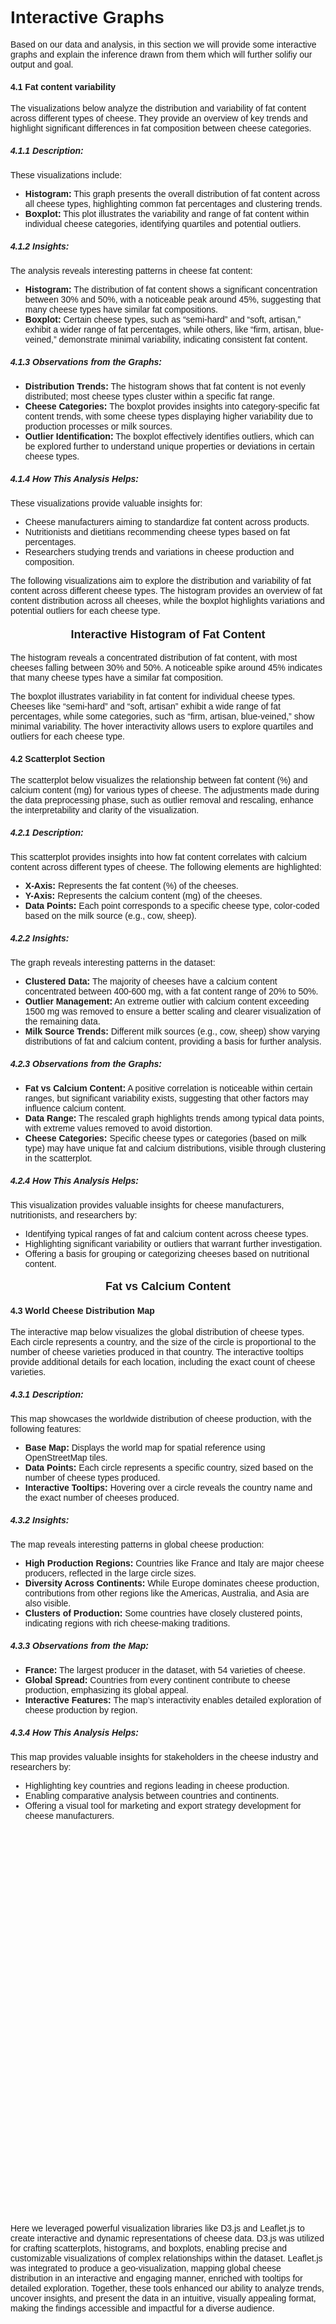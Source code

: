 # Interactive Graphs

<html lang="en">
<head>
  <meta charset="UTF-8">
  <meta name="viewport" content="width=device-width, initial-scale=1.0">
  <title>Interactive Cheese Visualization</title>
  <script src="https://d3js.org/d3.v7.min.js"></script>
  <style>
    * {
      font-family: sans-serif;
    }
    #tooltip {
      position: absolute;
      background: white;
      border: 1px solid #ccc;
      padding: 5px;
      border-radius: 5px;
      opacity: 0;
      pointer-events: none;
    }
  </style>
</head>
<body>

<!-- Interactive Graph Section -->
<!-- <h2>4. Interactive Graphs</h2> -->
<p>
Based on our data and analysis, in this section we will provide some interactive graphs and explain the inference drawn from them which will further solifiy our output and goal.
</p>

<h4><b>4.1 Fat content variability</b></h4>
<p>
The visualizations below analyze the distribution and variability of fat content across different types of cheese. They provide an overview of key trends and highlight significant differences in fat composition between cheese categories.
</p>

<h5>4.1.1 Description:</h5>
<p>
These visualizations include:
</p>
<ul>
  <li><b>Histogram:</b> This graph presents the overall distribution of fat content across all cheese types, highlighting common fat percentages and clustering trends.</li>
  <li><b>Boxplot:</b> This plot illustrates the variability and range of fat content within individual cheese categories, identifying quartiles and potential outliers.</li>
</ul>

<h5>4.1.2 Insights:</h5>
<p>
The analysis reveals interesting patterns in cheese fat content:
</p>
<ul>
  <li>
    <b>Histogram:</b> The distribution of fat content shows a significant concentration between 30% and 50%, with a noticeable peak around 45%, suggesting that many cheese types have similar fat compositions.
  </li>
  <li>
    <b>Boxplot:</b> Certain cheese types, such as "semi-hard" and "soft, artisan," exhibit a wider range of fat percentages, while others, like "firm, artisan, blue-veined," demonstrate minimal variability, indicating consistent fat content.
  </li>
</ul>

<h5>4.1.3 Observations from the Graphs:</h5>
<ul>
  <li>
    <b>Distribution Trends:</b> The histogram shows that fat content is not evenly distributed; most cheese types cluster within a specific fat range.
  </li>
  <li>
    <b>Cheese Categories:</b> The boxplot provides insights into category-specific fat content trends, with some cheese types displaying higher variability due to production processes or milk sources.
  </li>
  <li>
    <b>Outlier Identification:</b> The boxplot effectively identifies outliers, which can be explored further to understand unique properties or deviations in certain cheese types.
  </li>
</ul>

<h5>4.1.4 How This Analysis Helps:</h5>
<p>
These visualizations provide valuable insights for:
</p>
<ul>
  <li>Cheese manufacturers aiming to standardize fat content across products.</li>
  <li>Nutritionists and dietitians recommending cheese types based on fat percentages.</li>
  <li>Researchers studying trends and variations in cheese production and composition.</li>
</ul>

  <!-- Text before the graphs -->
<div id="intro-text" style="margin-bottom: 20px;">
  <p>The following visualizations aim to explore the distribution and variability of fat content across different cheese types. 
  The histogram provides an overview of fat content distribution across all cheeses, while the boxplot highlights variations 
  and potential outliers for each cheese type.</p>
</div>

<!-- Histogram Section -->
<div id="fat-content-histogram-title" style="text-align: center; font-size: 18px; margin-bottom: 10px; font-weight: bold;">
  Interactive Histogram of Fat Content
</div>
<div id="fat-content-histogram"></div>
<script src="https://d3js.org/d3.v7.min.js"></script>
<script>
  // Histogram Script with Interactivity
  const fatData = [40, 50, 45, 52, 50, 12, 14, 55, 50, 45, 45, 34, 34, 34, 34, 34, 48, 33.5, 40, 45, 45, 45, 30, 46, 46, 30, 26, 8, 45, 30, 20, 54.23, 45, 25, 25, 34, 34, 34, 48, 40, 32, 43, 28.5, 22, 28, 25.22, 20, 25.5, 50, 45, 20, 43.3, 62, 50, 8, 70, 15, 39.6, 32.5, 45, 11, 45, 30, 30, 37, 54, 30, 31, 20, 43.3, 21, 50, 45, 60, 35, 25, 7, 45, 75, 40, 30, 40, 45, 27, 10, 45, 46, 50, 8, 45, 45, 20, 55, 48, 30, 26, 60, 22, 50, 45, 34.2, 45, 50, 45, 27, 50, 12, 45, 24, 45, 12, 33, 26, 28, 28, 45, 55, 40, 45, 45, 14, 5, 45, 45, 51, 14, 60, 40, 48, 15, 35, 28, 32, 38, 50, 45, 50, 26, 40, 25, 50, 27, 50, 49, 45, 30, 20, 48, 45, 45, 30, 50, 42, 48, 45, 48, 45, 34, 29.8, 50, 23, 45, 50, 45, 36, 40, 35, 50, 48, 35, 45, 27, 45, 40, 13, 50, 22, 31, 60, 12, 12, 50, 50, 45, 21, 45, 50, 37, 45, 30, 25.8, 25.4, 18.4, 26, 20.8, 50, 50, 28, 50, 60, 50, 25, 40, 50, 45, 45, 40, 50, 55, 50, 40, 45, 27, 27, 40, 45, 40, 72.7, 45, 45, 0, 30.5, 33, 18.3, 32.3, 45, 40.5, 45, 45, 60, 45, 30, 40, 45, 8, 45, 34.4, 45, 51, 48, 25, 17, 18.2, 14, 36, 48, 45, 7.8];

  const margin1 = {top: 30, right: 30, bottom: 50, left: 50},
        width1 = 600 - margin1.left - margin1.right,
        height1 = 400 - margin1.top - margin1.bottom;

  const svg1 = d3.select("#fat-content-histogram")
    .append("svg")
    .attr("width", width1 + margin1.left + margin1.right)
    .attr("height", height1 + margin1.top + margin1.bottom)
    .append("g")
    .attr("transform", `translate(${margin1.left},${margin1.top})`);

  const x1 = d3.scaleLinear().domain([d3.min(fatData), d3.max(fatData)]).range([0, width1]);
  svg1.append("g").attr("transform", `translate(0,${height1})`).call(d3.axisBottom(x1));

  const histogram = d3.histogram().value(d => d).domain(x1.domain()).thresholds(x1.ticks(20));
  const bins = histogram(fatData);

  const y1 = d3.scaleLinear().domain([0, d3.max(bins, d => d.length)]).range([height1, 0]);
  svg1.append("g").call(d3.axisLeft(y1));

  const tooltip1 = d3.select("#fat-content-histogram")
    .append("div")
    .style("opacity", 0)
    .style("position", "absolute")
    .style("background", "white")
    .style("border", "1px solid #ccc")
    .style("padding", "5px")
    .style("border-radius", "5px");

  svg1.selectAll("rect")
    .data(bins)
    .enter()
    .append("rect")
    .attr("x", d => x1(d.x0) + 1)
    .attr("y", d => y1(d.length))
    .attr("width", d => x1(d.x1) - x1(d.x0) - 1)
    .attr("height", d => height1 - y1(d.length))
    .style("fill", "#69b3a2")
    .on("mouseover", function(event, d) {
      tooltip1.style("opacity", 1)
        .html(`Range: ${d.x0.toFixed(1)} - ${d.x1.toFixed(1)}<br>Count: ${d.length}`)
        .style("left", (event.pageX + 10) + "px")
        .style("top", (event.pageY - 20) + "px");
      d3.select(this).style("fill", "#4CAF50");
    })
    .on("mouseout", function() {
      tooltip1.style("opacity", 0);
      d3.select(this).style("fill", "#69b3a2");
    });
</script>

<div id="histogram-analysis" style="margin-top: 10px;">
  <p>The histogram reveals a concentrated distribution of fat content, with most cheeses falling between 30% and 50%. 
  A noticeable spike around 45% indicates that many cheese types have a similar fat composition.</p>
</div>

<!-- Boxplot Section -->
<div id="fat-content-boxplot"></div>
<script src="https://d3js.org/d3.v7.min.js"></script>
<script>
  // Boxplot Code (unchanged)
</script>

<div id="boxplot-analysis" style="margin-top: 10px;">
  <p>The boxplot illustrates variability in fat content for individual cheese types. Cheeses like "semi-hard" and "soft, artisan" 
  exhibit a wide range of fat percentages, while some categories, such as "firm, artisan, blue-veined," show minimal variability. 
  The hover interactivity allows users to explore quartiles and outliers for each cheese type.</p>
</div>








<div id="fat-content-boxplot"></div>
<script src="https://d3js.org/d3.v7.min.js"></script>
<script>
  const cheeseData = [
  { type: "firm", fat: [45] },
  { type: "firm, artisan", fat: [31] },
  { type: "firm, artisan, blue-veined", fat: [34] },
  { type: "firm, artisan, brined", fat: [0] },
  { type: "fresh firm", fat: [20.8] },
  { type: "fresh firm, artisan", fat: [45,45] },
  { type: "fresh firm, soft-ripened", fat: [7] },
  { type: "fresh soft", fat: [25.22,45,46,24,12,40] },
  { type: "fresh soft, artisan", fat: [45,40,22,45,22,25.4,18.2,14] },
  { type: "fresh soft, hard, artisan", fat: [8] },
  { type: "fresh soft, soft-ripened", fat: [60] },
  { type: "fresh soft, whey", fat: [40] },
  { type: "hard", fat: [45,34,34,35,48,49,48,30,25,45,45,30.5,33,18.3,32.3,40,34.4] },
  { type: "hard, artisan", fat: [45,52,34,34,34,34,34,54.23,45,32,62,30,30,50,40,51,48,45,40,48,45,40,45,51,36,48] },
  { type: "hard, artisan, processed", fat: [7.8] },
  { type: "hard, processed", fat: [26] },
  { type: "hard, semi-hard", fat: [26] },
  { type: "hard, whey", fat: [30] },
  { type: "semi-firm, artisan", fat: [45,55] },
  { type: "semi-hard", fat: [40,14,40,46,46,20,15,39.6,32.5,25,34.2,48,50,45,50,30,17] },
  { type: "semi-hard, artisan", fat: [48,50,33,45,30,29.8,50,50,35,50,50,50,45,18.4,50,50,40,45,40.5,45,8] },
  { type: "semi-hard, artisan, smear-ripened", fat: [45,45] },
  { type: "semi-hard, blue-veined", fat: [8] },
  { type: "semi-hard, brined", fat: [45] },
  { type: "semi-hard, processed", fat: [50] },
  { type: "semi-hard, soft-ripened", fat: [55] },
  { type: "semi-soft", fat: [12,33.5,48,28,25.5,50,45,50,8,50,14,50,40,72.7,45,45] },
  { type: "semi-soft, artisan", fat: [25,45,11,40,45,20,45,45,28,5,40,23,40,45,25] },
  { type: "semi-soft, artisan, brined", fat: [50,45] },
  { type: "semi-soft, artisan, soft-ripened", fat: [26] },
  { type: "semi-soft, blue-veined", fat: [50,27] },
  { type: "semi-soft, brined", fat: [25,45] },
  { type: "semi-soft, firm", fat: [30] },
  { type: "semi-soft, processed", fat: [30,43,31,45] },
  { type: "semi-soft, smear-ripened", fat: [50,42] },
  { type: "semi-soft, soft-ripened", fat: [45,13,28] },
  { type: "semi-soft, whey", fat: [20,27,36] },
  { type: "soft", fat: [55,20,45,43.3,21,45,12,35,32,38,50,50,25,50,50,30,20,45,50,45] },
  { type: "soft, artisan", fat: [45,28.5,20,50,75,22,45,45,45,45,14,40,15,45,45,48,45,50,45,45,45,48] },
  { type: "soft, artisan, blue-veined", fat: [34,45,50] },
  { type: "soft, artisan, brined", fat: [45] },
  { type: "soft, artisan, smear-ripened", fat: [12] },
  { type: "soft, artisan, soft-ripened", fat: [10,27,28,45,35,12,27] },
  { type: "soft, blue-veined", fat: [43.3,30,37,54,60,60,37,40,60] },
  { type: "soft, brined", fat: [21,55] },
  { type: "soft, processed", fat: [60,45] },
  { type: "soft, semi-soft, artisan", fat: [50] },
  { type: "soft, semi-soft, soft-ripened", fat: [50] },
  { type: "soft, soft-ripened", fat: [70,30,30,60,26,28,27,27,26] },
  { type: "NA", fat: [25.8] }
];

  const boxData = cheeseData.map(d => {
    const sorted = d.fat.sort(d3.ascending);
    const q1 = d3.quantile(sorted, 0.25);
    const median = d3.quantile(sorted, 0.5);
    const q3 = d3.quantile(sorted, 0.75);
    const iqr = q3 - q1;
    const lowerFence = q1 - 1.5 * iqr;
    const upperFence = q3 + 1.5 * iqr;
    return {
      type: d.type,
      q1,
      median,
      q3,
      lowerFence,
      upperFence,
    };
  });

  const margin = { top: 30, right: 30, bottom: 100, left: 50 },
        width = 700 - margin.left - margin.right,
        height = 400 - margin.top - margin.bottom;

  const svg = d3.select("#fat-content-boxplot")
    .append("svg")
    .attr("width", width + margin.left + margin.right)
    .attr("height", height + margin.top + margin.bottom)
    .append("g")
    .attr("transform", `translate(${margin.left},${margin.top})`);

  const x = d3.scaleBand()
    .domain(boxData.map(d => d.type))
    .range([0, width])
    .padding(0.2);

  const y = d3.scaleLinear()
    .domain([0, d3.max(boxData, d => d.upperFence)])
    .range([height, 0]);

  svg.append("g")
    .attr("transform", `translate(0,${height})`)
    .call(d3.axisBottom(x))
    .selectAll("text")
    .attr("transform", "rotate(-45)")
    .style("text-anchor", "end");

  svg.append("g").call(d3.axisLeft(y));

  const tooltip = d3.select("#fat-content-boxplot")
    .append("div")
    .style("opacity", 0)
    .style("position", "absolute")
    .style("background", "white")
    .style("border", "1px solid #ccc")
    .style("padding", "5px")
    .style("border-radius", "5px");

  boxData.forEach(d => {
    const center = x(d.type) + x.bandwidth() / 2;

    // Vertical line (whisker)
    svg.append("line")
      .attr("x1", center)
      .attr("x2", center)
      .attr("y1", y(d.lowerFence))
      .attr("y2", y(d.upperFence))
      .style("stroke", "black");

    // Box
    svg.append("rect")
      .attr("x", x(d.type))
      .attr("y", y(d.q3))
      .attr("width", x.bandwidth())
      .attr("height", y(d.q1) - y(d.q3))
      .style("fill", "#69b3a2")
      .on("mouseover", function(event) {
        tooltip.style("opacity", 1)
          .html(`Type: ${d.type}<br>Q1: ${d.q1}<br>Median: ${d.median}<br>Q3: ${d.q3}`)
          .style("left", (event.pageX + 10) + "px")
          .style("top", (event.pageY - 20) + "px");
        d3.select(this).style("fill", "#4CAF50");
      })
      .on("mouseout", function() {
        tooltip.style("opacity", 0);
        d3.select(this).style("fill", "#69b3a2");
      });
  });

  // Title
  svg.append("text")
    .attr("x", width / 2)
    .attr("y", -10)
    .attr("text-anchor", "middle")
    .style("font-size", "16px")
    .style("font-family", "Arial")
    .text("Fat Content by Cheese Type");
</script>





<!-- Scatterplot Section -->


<!-- Interactive Graph Section -->
<h4><b>4.2 Scatterplot Section</b></h4>
<p>
The scatterplot below visualizes the relationship between fat content (%) and calcium content (mg) for various types of cheese. The adjustments made during the data preprocessing phase, such as outlier removal and rescaling, enhance the interpretability and clarity of the visualization.
</p>

<h5>4.2.1 Description:</h5>
<p>
This scatterplot provides insights into how fat content correlates with calcium content across different types of cheese. The following elements are highlighted:
</p>
<ul>
  <li><b>X-Axis:</b> Represents the fat content (%) of the cheeses.</li>
  <li><b>Y-Axis:</b> Represents the calcium content (mg) of the cheeses.</li>
  <li><b>Data Points:</b> Each point corresponds to a specific cheese type, color-coded based on the milk source (e.g., cow, sheep).</li>
</ul>

<h5>4.2.2 Insights:</h5>
<p>
The graph reveals interesting patterns in the dataset:
</p>
<ul>
  <li>
    <b>Clustered Data:</b> The majority of cheeses have a calcium content concentrated between 400-600 mg, with a fat content range of 20% to 50%.
  </li>
  <li>
    <b>Outlier Management:</b> An extreme outlier with calcium content exceeding 1500 mg was removed to ensure a better scaling and clearer visualization of the remaining data.
  </li>
  <li>
    <b>Milk Source Trends:</b> Different milk sources (e.g., cow, sheep) show varying distributions of fat and calcium content, providing a basis for further analysis.
  </li>
</ul>

<h5>4.2.3 Observations from the Graphs:</h5>
<ul>
  <li>
    <b>Fat vs Calcium Content:</b> A positive correlation is noticeable within certain ranges, but significant variability exists, suggesting that other factors may influence calcium content.
  </li>
  <li>
    <b>Data Range:</b> The rescaled graph highlights trends among typical data points, with extreme values removed to avoid distortion.
  </li>
  <li>
    <b>Cheese Categories:</b> Specific cheese types or categories (based on milk type) may have unique fat and calcium distributions, visible through clustering in the scatterplot.
  </li>
</ul>

<h5>4.2.4 How This Analysis Helps:</h5>
<p>
This visualization provides valuable insights for cheese manufacturers, nutritionists, and researchers by:
</p>
<ul>
  <li>Identifying typical ranges of fat and calcium content across cheese types.</li>
  <li>Highlighting significant variability or outliers that warrant further investigation.</li>
  <li>Offering a basis for grouping or categorizing cheeses based on nutritional content.</li>
</ul>


<div id="fat-vs-calcium-scatterplot-title" style="text-align: center; font-size: 18px; margin-bottom: 10px; font-weight: bold;">
  Fat vs Calcium Content
</div>
<div id="fat-vs-calcium-scatterplot"></div>
<script>

  console.log("Script is running. scatter plot"); // Debugging step 1
  const scatterData = [
  {
    "cheese": "Abbaye de Belval",
    "fat_content": 40,
    "calcium_content": 469,
    "milk": "cow"
  },
  {
    "cheese": "Abbaye du Mont des Cats",
    "fat_content": 50,
    "calcium_content": 469,
    "milk": "cow"
  },
  {
    "cheese": "Abertam",
    "fat_content": 45,
    "calcium_content": 469,
    "milk": "sheep"
  },
  {
    "cheese": "Acorn",
    "fat_content": 52,
    "calcium_content": 469,
    "milk": "sheep"
  },
  {
    "cheese": "Adelost",
    "fat_content": 50,
    "calcium_content": 469,
    "milk": "cow"
  },
  {
    "cheese": "ADL Brick Cheese",
    "fat_content": 12,
    "calcium_content": 469,
    "milk": "cow"
  },
  {
    "cheese": "ADL Mild Cheddar",
    "fat_content": 14,
    "calcium_content": 469,
    "milk": "cow"
  },
  {
    "cheese": "Affidelice au Chablis",
    "fat_content": 55,
    "calcium_content": 26,
    "milk": "cow"
  },
  {
    "cheese": "Aisy Cendre",
    "fat_content": 50,
    "calcium_content": 469,
    "milk": "cow"
  },
  {
    "cheese": "Allgauer Emmentaler",
    "fat_content": 45,
    "calcium_content": 469,
    "milk": "cow"
  },
  {
    "cheese": "Allium Piper",
    "fat_content": 45,
    "calcium_content": 469,
    "milk": "goat"
  },
  {
    "cheese": "Alma Vorarlberger Alpkäse (3-5 months)",
    "fat_content": 34,
    "calcium_content": 469,
    "milk": "cow"
  },
  {
    "cheese": "Alma Vorarlberger Alpkäse (6-9 months)",
    "fat_content": 34,
    "calcium_content": 469,
    "milk": "cow"
  },
  {
    "cheese": "Alma Vorarlberger Bergkäse (10 months)",
    "fat_content": 34,
    "calcium_content": 469,
    "milk": "cow"
  },
  {
    "cheese": "Alma Vorarlberger Bergkäse (12 months)",
    "fat_content": 34,
    "calcium_content": 469,
    "milk": "cow"
  },
  {
    "cheese": "Alma Vorarlberger Bergkäse (6 months)",
    "fat_content": 34,
    "calcium_content": 469,
    "milk": "cow"
  },
  {
    "cheese": "Alps Rebel",
    "fat_content": 48,
    "calcium_content": 469,
    "milk": "cow"
  },
  {
    "cheese": "Alta Badia",
    "fat_content": 33.5,
    "calcium_content": 469,
    "milk": "cow"
  },
  {
    "cheese": "Alverca",
    "fat_content": 40,
    "calcium_content": 469,
    "milk": "goat, sheep"
  },
  {
    "cheese": "Amarelo de Beira Baixa",
    "fat_content": 45,
    "calcium_content": 469,
    "milk": "goat, sheep"
  },
  {
    "cheese": "Ami du Chambertin",
    "fat_content": 45,
    "calcium_content": 469,
    "milk": "cow"
  },
  {
    "cheese": "Amou",
    "fat_content": 45,
    "calcium_content": 469,
    "milk": "sheep"
  },
  {
    "cheese": "Amul Emmental",
    "fat_content": 46,
    "calcium_content": 488,
    "milk": "cow"
  },
  {
    "cheese": "Amul Gouda",
    "fat_content": 46,
    "calcium_content": 492,
    "milk": "cow"
  },
  {
    "cheese": "Amul Pizza Mozzarella Cheese",
    "fat_content": 30,
    "calcium_content": 492,
    "milk": "cow"
  },
  {
    "cheese": "Amul Processed Cheese",
    "fat_content": 26,
    "calcium_content": 343,
    "milk": "cow, water buffalo"
  },
  {
    "cheese": "Anari",
    "fat_content": 8,
    "calcium_content": 469,
    "milk": "goat, sheep"
  },
  {
    "cheese": "Anneau du Vic-Bilh",
    "fat_content": 45,
    "calcium_content": 469,
    "milk": "goat"
  },
  {
    "cheese": "Anthotyro",
    "fat_content": 30,
    "calcium_content": 318,
    "milk": "goat, sheep"
  },
  {
    "cheese": "Anthotyro Fresco",
    "fat_content": 20,
    "calcium_content": 469,
    "milk": "goat, sheep"
  },
  {
    "cheese": "Appleby's Double Gloucester",
    "fat_content": 54.23,
    "calcium_content": 469,
    "milk": "cow"
  },
  {
    "cheese": "Ardi Gasna",
    "fat_content": 45,
    "calcium_content": 469,
    "milk": "sheep"
  },
  {
    "cheese": "Ardrahan",
    "fat_content": 25,
    "calcium_content": 469,
    "milk": "cow"
  },
  {
    "cheese": "Aromes au Gene de Marc",
    "fat_content": 25,
    "calcium_content": 469,
    "milk": "cow, goat"
  },
  {
    "cheese": "Arådalen",
    "fat_content": 34,
    "calcium_content": 469,
    "milk": "cow"
  },
  {
    "cheese": "Asiago DOP",
    "fat_content": 34,
    "calcium_content": 469,
    "milk": "cow"
  },
  {
    "cheese": "Asiago d’Allevo DOP",
    "fat_content": 34,
    "calcium_content": 469,
    "milk": "cow"
  },
  {
    "cheese": "Asiago Pressato DOP",
    "fat_content": 48,
    "calcium_content": 469,
    "milk": "cow"
  },
  {
    "cheese": "Autun",
    "fat_content": 40,
    "calcium_content": 469,
    "milk": "cow, goat"
  },
  {
    "cheese": "Avonlea Clothbound Cheddar",
    "fat_content": 32,
    "calcium_content": 469,
    "milk": "cow"
  },
  {
    "cheese": "Baby Swiss",
    "fat_content": 43,
    "calcium_content": 469,
    "milk": "cow"
  },
  {
    "cheese": "Baguette Laonnaise",
    "fat_content": 28.5,
    "calcium_content": 469,
    "milk": "cow"
  },
  {
    "cheese": "Baladi",
    "fat_content": 22,
    "calcium_content": 469,
    "milk": "cow, goat, sheep"
  },
  {
    "cheese": "Baluchon",
    "fat_content": 28,
    "calcium_content": 469,
    "milk": "cow"
  },
  {
    "cheese": "Barambah Organics Marinated Feta",
    "fat_content": 25.22,
    "calcium_content": 469,
    "milk": "cow"
  },
  {
    "cheese": "Barberey",
    "fat_content": 20,
    "calcium_content": 469,
    "milk": "cow"
  },
  {
    "cheese": "Basils Original Rauchkäse",
    "fat_content": 25.5,
    "calcium_content": 700,
    "milk": "cow"
  },
  {
    "cheese": "Baskeriu",
    "fat_content": 50,
    "calcium_content": 469,
    "milk": "sheep"
  },
  {
    "cheese": "Bassigny au porto",
    "fat_content": 45,
    "calcium_content": 469,
    "milk": "cow"
  },
  {
    "cheese": "Batzos",
    "fat_content": 20,
    "calcium_content": 469,
    "milk": "goat, sheep"
  },
  {
    "cheese": "Bavaria blu",
    "fat_content": 43.3,
    "calcium_content": 450,
    "milk": "cow"
  },
  {
    "cheese": "Bavarian Bergkase",
    "fat_content": 62,
    "calcium_content": 469,
    "milk": "cow"
  },
  {
    "cheese": "Beaumont",
    "fat_content": 50,
    "calcium_content": 469,
    "milk": "cow"
  },
  {
    "cheese": "Beemster 2% Milk",
    "fat_content": 8,
    "calcium_content": 469,
    "milk": "cow"
  },
  {
    "cheese": "Belletoile",
    "fat_content": 70,
    "calcium_content": 469,
    "milk": "cow"
  },
  {
    "cheese": "Bergues",
    "fat_content": 15,
    "calcium_content": 469,
    "milk": "cow"
  },
  {
    "cheese": "Bettine Bleu",
    "fat_content": 39.6,
    "calcium_content": 469,
    "milk": "goat"
  },
  {
    "cheese": "Bianco",
    "fat_content": 32.5,
    "calcium_content": 725,
    "milk": "cow"
  },
  {
    "cheese": "Bica de Queijo",
    "fat_content": 45,
    "calcium_content": 469,
    "milk": "cow, goat, sheep"
  },
  {
    "cheese": "Bijou",
    "fat_content": 11,
    "calcium_content": 469,
    "milk": "goat"
  },
  {
    "cheese": "Bishop Kennedy",
    "fat_content": 45,
    "calcium_content": 469,
    "milk": "cow"
  },
  {
    "cheese": "Blenda",
    "fat_content": 30,
    "calcium_content": 469,
    "milk": "cow, sheep"
  },
  {
    "cheese": "Bleu de Laqueuille",
    "fat_content": 30,
    "calcium_content": 469,
    "milk": "cow"
  },
  {
    "cheese": "Bleubry",
    "fat_content": 37,
    "calcium_content": 469,
    "milk": "cow"
  },
  {
    "cheese": "Blu Della Casera",
    "fat_content": 54,
    "calcium_content": 469,
    "milk": "cow, sheep"
  },
  {
    "cheese": "Boeren-Leidse met sleutels",
    "fat_content": 30,
    "calcium_content": 469,
    "milk": "cow"
  },
  {
    "cheese": "Boivin Marbled Cheddar",
    "fat_content": 31,
    "calcium_content": 469,
    "milk": "cow"
  },
  {
    "cheese": "Bonchester",
    "fat_content": 20,
    "calcium_content": 469,
    "milk": "cow"
  },
  {
    "cheese": "Bonifaz",
    "fat_content": 43.3,
    "calcium_content": 430,
    "milk": "cow"
  },
  {
    "cheese": "Bonne Bouche",
    "fat_content": 21,
    "calcium_content": 469,
    "milk": "goat"
  },
  {
    "cheese": "Bougon",
    "fat_content": 50,
    "calcium_content": 469,
    "milk": "goat"
  },
  {
    "cheese": "Boulette d'Avesnes",
    "fat_content": 45,
    "calcium_content": 469,
    "milk": "cow"
  },
  {
    "cheese": "Boursin",
    "fat_content": 60,
    "calcium_content": 469,
    "milk": "cow"
  },
  {
    "cheese": "Bra Duro DOP",
    "fat_content": 35,
    "calcium_content": 469,
    "milk": "cow"
  },
  {
    "cheese": "Braudostur",
    "fat_content": 25,
    "calcium_content": 469,
    "milk": "cow"
  },
  {
    "cheese": "Breakfast Cheese",
    "fat_content": 7,
    "calcium_content": 90,
    "milk": "cow"
  },
  {
    "cheese": "Brie de Melun",
    "fat_content": 45,
    "calcium_content": 469,
    "milk": "cow"
  },
  {
    "cheese": "Brillat-Savarin",
    "fat_content": 75,
    "calcium_content": 469,
    "milk": "cow"
  },
  {
    "cheese": "Brin",
    "fat_content": 40,
    "calcium_content": 469,
    "milk": "cow"
  },
  {
    "cheese": "Brise du Matin",
    "fat_content": 30,
    "calcium_content": 469,
    "milk": "cow"
  },
  {
    "cheese": "Brocciu",
    "fat_content": 40,
    "calcium_content": 469,
    "milk": "goat, sheep"
  },
  {
    "cheese": "Bruder Basil",
    "fat_content": 45,
    "calcium_content": 469,
    "milk": "cow"
  },
  {
    "cheese": "Brunost",
    "fat_content": 27,
    "calcium_content": 360,
    "milk": "cow, goat"
  },
  {
    "cheese": "Bucheret",
    "fat_content": 10,
    "calcium_content": 469,
    "milk": "goat"
  },
  {
    "cheese": "Buchette d'Anjou",
    "fat_content": 45,
    "calcium_content": 469,
    "milk": "goat"
  },
  {
    "cheese": "Burgos",
    "fat_content": 46,
    "calcium_content": 469,
    "milk": "cow, sheep"
  },
  {
    "cheese": "Butterkase",
    "fat_content": 50,
    "calcium_content": 469,
    "milk": "cow"
  },
  {
    "cheese": "Buttermilk Blue",
    "fat_content": 8,
    "calcium_content": 469,
    "milk": "cow"
  },
  {
    "cheese": "Buxton Blue",
    "fat_content": 45,
    "calcium_content": 469,
    "milk": "cow"
  },
  {
    "cheese": "Bûchette à la Sarriette",
    "fat_content": 45,
    "calcium_content": 469,
    "milk": "goat"
  },
  {
    "cheese": "Cacio De Roma®",
    "fat_content": 20,
    "calcium_content": 469,
    "milk": "sheep"
  },
  {
    "cheese": "Cacio di Bosco al Tartufo",
    "fat_content": 55,
    "calcium_content": 469,
    "milk": "cow, sheep"
  },
  {
    "cheese": "Caerphilly",
    "fat_content": 48,
    "calcium_content": 469,
    "milk": "cow"
  },
  {
    "cheese": "Camembert des Camarades",
    "fat_content": 30,
    "calcium_content": 469,
    "milk": "cow"
  },
  {
    "cheese": "Caprano",
    "fat_content": 26,
    "calcium_content": 469,
    "milk": "goat"
  },
  {
    "cheese": "Caprice des Dieux",
    "fat_content": 60,
    "calcium_content": 469,
    "milk": "cow"
  },
  {
    "cheese": "Caravane",
    "fat_content": 22,
    "calcium_content": 469,
    "milk": "camel"
  },
  {
    "cheese": "Carrot Rebel",
    "fat_content": 50,
    "calcium_content": 469,
    "milk": "cow"
  },
  {
    "cheese": "Casciotta di Urbino",
    "fat_content": 45,
    "calcium_content": 469,
    "milk": "cow, sheep"
  },
  {
    "cheese": "Castelmagno",
    "fat_content": 34.2,
    "calcium_content": 4768,
    "milk": "cow, goat, sheep"
  },
  {
    "cheese": "Castelo Branco",
    "fat_content": 45,
    "calcium_content": 469,
    "milk": "goat, sheep"
  },
  {
    "cheese": "Cave Rebel",
    "fat_content": 50,
    "calcium_content": 469,
    "milk": "cow"
  },
  {
    "cheese": "Cendre d'Olivet",
    "fat_content": 45,
    "calcium_content": 469,
    "milk": "cow"
  },
  {
    "cheese": "Cendré des Prés",
    "fat_content": 27,
    "calcium_content": 469,
    "milk": "cow"
  },
  {
    "cheese": "Chaumes",
    "fat_content": 50,
    "calcium_content": 469,
    "milk": "cow"
  },
  {
    "cheese": "Chavroux",
    "fat_content": 12,
    "calcium_content": 469,
    "milk": "goat"
  },
  {
    "cheese": "Chevrotin des Aravis",
    "fat_content": 45,
    "calcium_content": 469,
    "milk": "goat"
  },
  {
    "cheese": "Chèvre des neiges",
    "fat_content": 24,
    "calcium_content": 469,
    "milk": "cow, goat"
  },
  {
    "cheese": "Civray",
    "fat_content": 45,
    "calcium_content": 469,
    "milk": "goat"
  },
  {
    "cheese": "ColoRouge",
    "fat_content": 12,
    "calcium_content": 469,
    "milk": "cow"
  },
  {
    "cheese": "Colston Bassett Stilton",
    "fat_content": 33,
    "calcium_content": 469,
    "milk": "cow"
  },
  {
    "cheese": "Comox Brie",
    "fat_content": 26,
    "calcium_content": 469,
    "milk": "cow"
  },
  {
    "cheese": "Comox Camembert",
    "fat_content": 28,
    "calcium_content": 469,
    "milk": "cow"
  },
  {
    "cheese": "Comtomme",
    "fat_content": 28,
    "calcium_content": 469,
    "milk": "cow"
  },
  {
    "cheese": "Cooleney",
    "fat_content": 45,
    "calcium_content": 469,
    "milk": "cow"
  },
  {
    "cheese": "Coquetdale",
    "fat_content": 55,
    "calcium_content": 469,
    "milk": "cow"
  },
  {
    "cheese": "Corleggy",
    "fat_content": 40,
    "calcium_content": 469,
    "milk": "goat"
  },
  {
    "cheese": "Cornish Pepper",
    "fat_content": 45,
    "calcium_content": 469,
    "milk": "cow"
  },
  {
    "cheese": "Cotherstone",
    "fat_content": 45,
    "calcium_content": 469,
    "milk": "cow"
  },
  {
    "cheese": "Cougar Gold",
    "fat_content": 14,
    "calcium_content": 469,
    "milk": "cow"
  },
  {
    "cheese": "Cracked Pepper Chevre",
    "fat_content": 5,
    "calcium_content": 469,
    "milk": "goat"
  },
  {
    "cheese": "Crayeux de Roncq",
    "fat_content": 45,
    "calcium_content": 469,
    "milk": "cow"
  },
  {
    "cheese": "Cream Havarti",
    "fat_content": 45,
    "calcium_content": 469,
    "milk": "cow"
  },
  {
    "cheese": "Cremig Extra Würzig, Bergkäse Aus Dem Schweizer Jura",
    "fat_content": 51,
    "calcium_content": 469,
    "milk": "cow"
  },
  {
    "cheese": "Cremont",
    "fat_content": 14,
    "calcium_content": 469,
    "milk": "cow, goat"
  },
  {
    "cheese": "CréMonté",
    "fat_content": 60,
    "calcium_content": 469,
    "milk": "cow"
  },
  {
    "cheese": "Cure Nantais",
    "fat_content": 40,
    "calcium_content": 469,
    "milk": "cow"
  },
  {
    "cheese": "Curworthy",
    "fat_content": 48,
    "calcium_content": 469,
    "milk": "cow"
  },
  {
    "cheese": "La Bonaparte",
    "fat_content": 28,
    "calcium_content": 469,
    "milk": "cow"
  },
  {
    "cheese": "La Sauvagine",
    "fat_content": 32,
    "calcium_content": 469,
    "milk": "cow"
  },
  {
    "cheese": "La Sauvagine Réserve",
    "fat_content": 38,
    "calcium_content": 469,
    "milk": "cow"
  },
  {
    "cheese": "La Serena",
    "fat_content": 50,
    "calcium_content": 469,
    "milk": "sheep"
  },
  {
    "cheese": "La Taupiniere",
    "fat_content": 45,
    "calcium_content": 469,
    "milk": "goat"
  },
  {
    "cheese": "Lajta",
    "fat_content": 50,
    "calcium_content": 469,
    "milk": "cow"
  },
  {
    "cheese": "Le Brebiou",
    "fat_content": 26,
    "calcium_content": 469,
    "milk": "sheep"
  },
  {
    "cheese": "Le Brin",
    "fat_content": 40,
    "calcium_content": 469,
    "milk": "cow"
  },
  {
    "cheese": "Le Cendrillon",
    "fat_content": 25,
    "calcium_content": 469,
    "milk": "goat"
  },
  {
    "cheese": "Le Chevrot",
    "fat_content": 50,
    "calcium_content": 469,
    "milk": "goat"
  },
  {
    "cheese": "Le Double Joie",
    "fat_content": 27,
    "calcium_content": 469,
    "milk": "cow, goat"
  },
  {
    "cheese": "Le Fium Orbo",
    "fat_content": 50,
    "calcium_content": 469,
    "milk": "goat, sheep"
  },
  {
    "cheese": "Le Gruyère AOP",
    "fat_content": 49,
    "calcium_content": 469,
    "milk": "cow"
  },
  {
    "cheese": "Le Lacandou",
    "fat_content": 45,
    "calcium_content": 469,
    "milk": "sheep"
  },
  {
    "cheese": "Leafield",
    "fat_content": 48,
    "calcium_content": 469,
    "milk": "sheep"
  },
  {
    "cheese": "Lebbene",
    "fat_content": 45,
    "calcium_content": 469,
    "milk": "goat, sheep"
  },
  {
    "cheese": "Lemon Myrtle Chevre",
    "fat_content": 45,
    "calcium_content": 469,
    "milk": "goat"
  },
  {
    "cheese": "Leyden",
    "fat_content": 30,
    "calcium_content": 469,
    "milk": "cow"
  },
  {
    "cheese": "Liliputas",
    "fat_content": 50,
    "calcium_content": 469,
    "milk": "cow"
  },
  {
    "cheese": "Limburger",
    "fat_content": 42,
    "calcium_content": 497,
    "milk": "cow"
  },
  {
    "cheese": "Little Rydings",
    "fat_content": 48,
    "calcium_content": 469,
    "milk": "sheep"
  },
  {
    "cheese": "Llanglofan Farmhouse",
    "fat_content": 45,
    "calcium_content": 469,
    "milk": "cow"
  },
  {
    "cheese": "Loch Arthur Farmhouse",
    "fat_content": 48,
    "calcium_content": 469,
    "milk": "cow"
  },
  {
    "cheese": "Maasdam",
    "fat_content": 45,
    "calcium_content": 469,
    "milk": "cow"
  },
  {
    "cheese": "Magna",
    "fat_content": 34,
    "calcium_content": 469,
    "milk": "cow"
  },
  {
    "cheese": "Maisie's Kebbuck",
    "fat_content": 29.8,
    "calcium_content": 469,
    "milk": "cow"
  },
  {
    "cheese": "Malvern",
    "fat_content": 50,
    "calcium_content": 469,
    "milk": "sheep"
  },
  {
    "cheese": "Mamirolle",
    "fat_content": 23,
    "calcium_content": 469,
    "milk": "cow"
  },
  {
    "cheese": "Mandolin",
    "fat_content": 45,
    "calcium_content": 469,
    "milk": "cow"
  },
  {
    "cheese": "Mango Rebel",
    "fat_content": 50,
    "calcium_content": 469,
    "milk": "cow"
  },
  {
    "cheese": "Manon",
    "fat_content": 45,
    "calcium_content": 469,
    "milk": "goat"
  },
  {
    "cheese": "Manouri",
    "fat_content": 36,
    "calcium_content": 469,
    "milk": "goat, sheep"
  },
  {
    "cheese": "Manur",
    "fat_content": 40,
    "calcium_content": 469,
    "milk": "cow, sheep"
  },
  {
    "cheese": "Maribo",
    "fat_content": 35,
    "calcium_content": 469,
    "milk": "cow"
  },
  {
    "cheese": "Matocq",
    "fat_content": 50,
    "calcium_content": 469,
    "milk": "cow, sheep"
  },
  {
    "cheese": "Mature Wensleydale",
    "fat_content": 48,
    "calcium_content": 469,
    "milk": "cow"
  },
  {
    "cheese": "McLaren",
    "fat_content": 35,
    "calcium_content": 469,
    "milk": "cow"
  },
  {
    "cheese": "Mihalic Peynir",
    "fat_content": 45,
    "calcium_content": 469,
    "milk": "sheep"
  },
  {
    "cheese": "Milawa Brie",
    "fat_content": 27,
    "calcium_content": 469,
    "milk": "cow"
  },
  {
    "cheese": "Milleens",
    "fat_content": 45,
    "calcium_content": 469,
    "milk": "cow"
  },
  {
    "cheese": "Minas cheese",
    "fat_content": 40,
    "calcium_content": 469,
    "milk": "cow"
  },
  {
    "cheese": "MitiCaña® de Oveja",
    "fat_content": 13,
    "calcium_content": 469,
    "milk": "sheep"
  },
  {
    "cheese": "Mladi Trapist",
    "fat_content": 50,
    "calcium_content": 469,
    "milk": "cow"
  },
  {
    "cheese": "Monet",
    "fat_content": 22,
    "calcium_content": 469,
    "milk": "goat"
  },
  {
    "cheese": "Mont St-Benoît",
    "fat_content": 31,
    "calcium_content": 469,
    "milk": "cow"
  },
  {
    "cheese": "Montsalvat",
    "fat_content": 60,
    "calcium_content": 469,
    "milk": "cow"
  },
  {
    "cheese": "Moose",
    "fat_content": 12,
    "calcium_content": 469,
    "milk": "moose"
  },
  {
    "cheese": "MouCo Truffello",
    "fat_content": 12,
    "calcium_content": 469,
    "milk": "cow"
  },
  {
    "cheese": "Mountain Herbs Rebel",
    "fat_content": 50,
    "calcium_content": 469,
    "milk": "cow"
  },
  {
    "cheese": "Mountain Rebel",
    "fat_content": 50,
    "calcium_content": 469,
    "milk": "cow"
  },
  {
    "cheese": "Mozzarella (Australian)",
    "fat_content": 45,
    "calcium_content": 469,
    "milk": "cow, water buffalo"
  },
  {
    "cheese": "Mozzarella di Bufala DOP",
    "fat_content": 21,
    "calcium_content": 469,
    "milk": "water buffalo"
  },
  {
    "cheese": "Murol",
    "fat_content": 45,
    "calcium_content": 469,
    "milk": "cow"
  },
  {
    "cheese": "Mycella",
    "fat_content": 50,
    "calcium_content": 469,
    "milk": "cow"
  },
  {
    "cheese": "Météorite",
    "fat_content": 37,
    "calcium_content": 469,
    "milk": "cow"
  },
  {
    "cheese": "P'tit Basque",
    "fat_content": 45,
    "calcium_content": 469,
    "milk": "sheep"
  },
  {
    "cheese": "Pacific Rock",
    "fat_content": 30,
    "calcium_content": 469,
    "milk": "cow"
  },
  {
    "cheese": "Paesanella Buffalo Mozzarella",
    "fat_content": 25.8,
    "calcium_content": 469,
    "milk": "buffalo, cow"
  },
  {
    "cheese": "Paesanella Burrata",
    "fat_content": 25.4,
    "calcium_content": 469,
    "milk": "cow"
  },
  {
    "cheese": "Paesanella Fresco",
    "fat_content": 18.4,
    "calcium_content": 469,
    "milk": "cow"
  },
  {
    "cheese": "Paillot de Chèvre",
    "fat_content": 26,
    "calcium_content": 469,
    "milk": "goat"
  },
  {
    "cheese": "Paneer",
    "fat_content": 20.8,
    "calcium_content": 208,
    "milk": "cow, water buffalo"
  },
  {
    "cheese": "Pannerone",
    "fat_content": 50,
    "calcium_content": 469,
    "milk": "cow"
  },
  {
    "cheese": "Paprika Rebel",
    "fat_content": 50,
    "calcium_content": 469,
    "milk": "cow"
  },
  {
    "cheese": "Passendale",
    "fat_content": 28,
    "calcium_content": 469,
    "milk": "cow"
  },
  {
    "cheese": "Pate de Fromage",
    "fat_content": 50,
    "calcium_content": 469,
    "milk": "goat, sheep"
  },
  {
    "cheese": "Pave d'Affinois",
    "fat_content": 60,
    "calcium_content": 469,
    "milk": "cow"
  },
  {
    "cheese": "Pave d'Auge",
    "fat_content": 50,
    "calcium_content": 469,
    "milk": "cow"
  },
  {
    "cheese": "Peau Rouge",
    "fat_content": 25,
    "calcium_content": 469,
    "milk": "cow"
  },
  {
    "cheese": "Pecorino in Walnut Leaves",
    "fat_content": 40,
    "calcium_content": 469,
    "milk": "sheep"
  },
  {
    "cheese": "Peekskill Pyramid",
    "fat_content": 50,
    "calcium_content": 469,
    "milk": "cow"
  },
  {
    "cheese": "Pelardon des Corbieres",
    "fat_content": 45,
    "calcium_content": 469,
    "milk": "goat"
  },
  {
    "cheese": "Penbryn",
    "fat_content": 45,
    "calcium_content": 469,
    "milk": "cow"
  },
  {
    "cheese": "Pencarreg",
    "fat_content": 40,
    "calcium_content": 469,
    "milk": "cow"
  },
  {
    "cheese": "Pepper Rebel",
    "fat_content": 50,
    "calcium_content": 469,
    "milk": "cow"
  },
  {
    "cheese": "Petida",
    "fat_content": 55,
    "calcium_content": 190,
    "milk": "cow"
  },
  {
    "cheese": "Petit Pardou",
    "fat_content": 50,
    "calcium_content": 469,
    "milk": "cow"
  },
  {
    "cheese": "Petit-Suisse",
    "fat_content": 40,
    "calcium_content": 469,
    "milk": "cow"
  },
  {
    "cheese": "Picobello",
    "fat_content": 45,
    "calcium_content": 469,
    "milk": "cow"
  },
  {
    "cheese": "Pied-de-vent",
    "fat_content": 27,
    "calcium_content": 469,
    "milk": "cow"
  },
  {
    "cheese": "Pizy",
    "fat_content": 27,
    "calcium_content": 469,
    "milk": "cow"
  },
  {
    "cheese": "Podhalanski",
    "fat_content": 40,
    "calcium_content": 469,
    "milk": "cow, sheep"
  },
  {
    "cheese": "Pompeii",
    "fat_content": 45,
    "calcium_content": 469,
    "milk": "cow"
  },
  {
    "cheese": "Port Nicholson",
    "fat_content": 40,
    "calcium_content": 469,
    "milk": "cow"
  },
  {
    "cheese": "Port-Salut",
    "fat_content": 72.7,
    "calcium_content": 469,
    "milk": "cow"
  },
  {
    "cheese": "Pourly",
    "fat_content": 45,
    "calcium_content": 469,
    "milk": "goat"
  },
  {
    "cheese": "Prastost",
    "fat_content": 45,
    "calcium_content": 469,
    "milk": "cow"
  },
  {
    "cheese": "President Fat Free Feta",
    "fat_content": 0,
    "calcium_content": 30,
    "milk": "cow"
  },
  {
    "cheese": "Prima Donna fino",
    "fat_content": 30.5,
    "calcium_content": 921,
    "milk": "cow"
  },
  {
    "cheese": "Prima Donna leggero",
    "fat_content": 18.3,
    "calcium_content": 1071,
    "milk": "cow"
  },
  {
    "cheese": "Prima Donna maturo",
    "fat_content": 32.3,
    "calcium_content": 749,
    "milk": "cow"
  },
  {
    "cheese": "Provoleta",
    "fat_content": 45,
    "calcium_content": 316,
    "milk": "water buffalo"
  },
  {
    "cheese": "Provolone del Monaco",
    "fat_content": 40.5,
    "calcium_content": 157,
    "milk": "cow"
  },
  {
    "cheese": "Saaland Pfarr",
    "fat_content": 45,
    "calcium_content": 469,
    "milk": "cow"
  },
  {
    "cheese": "Sage Derby",
    "fat_content": 45,
    "calcium_content": 469,
    "milk": "cow"
  },
  {
    "cheese": "Saint Agur",
    "fat_content": 60,
    "calcium_content": 469,
    "milk": "cow"
  },
  {
    "cheese": "Saltbush Chevre",
    "fat_content": 45,
    "calcium_content": 469,
    "milk": "goat"
  },
  {
    "cheese": "Samso",
    "fat_content": 30,
    "calcium_content": 469,
    "milk": "cow"
  },
  {
    "cheese": "Sancerre",
    "fat_content": 40,
    "calcium_content": 469,
    "milk": "goat"
  },
  {
    "cheese": "Sbrinz",
    "fat_content": 45,
    "calcium_content": 469,
    "milk": "cow"
  },
  {
    "cheese": "Seascape",
    "fat_content": 8,
    "calcium_content": 469,
    "milk": "cow, goat"
  },
  {
    "cheese": "Selva",
    "fat_content": 45,
    "calcium_content": 469,
    "milk": "cow"
  },
  {
    "cheese": "Seriously Strong Cheddar",
    "fat_content": 34.4,
    "calcium_content": 740,
    "milk": "cow"
  },
  {
    "cheese": "Sharpham",
    "fat_content": 45,
    "calcium_content": 469,
    "milk": "cow"
  },
  {
    "cheese": "Shelburne Cheddar",
    "fat_content": 51,
    "calcium_content": 469,
    "milk": "cow"
  },
  {
    "cheese": "Shepherd's Crook",
    "fat_content": 48,
    "calcium_content": 469,
    "milk": "sheep"
  },
  {
    "cheese": "Sourire Lozerien",
    "fat_content": 25,
    "calcium_content": 469,
    "milk": "cow"
  },
  {
    "cheese": "St Fidèle Swiss",
    "fat_content": 17,
    "calcium_content": 469,
    "milk": "cow"
  },
  {
    "cheese": "St Tola Cranberry",
    "fat_content": 18.2,
    "calcium_content": 469,
    "milk": "goat"
  },
  {
    "cheese": "St Tola Divine",
    "fat_content": 14,
    "calcium_content": 469,
    "milk": "goat"
  },
  {
    "cheese": "St Tola Hard Cheese",
    "fat_content": 36,
    "calcium_content": 469,
    "milk": "goat"
  },
  {
    "cheese": "Staffordshire Organic",
    "fat_content": 48,
    "calcium_content": 469,
    "milk": "cow"
  },
  {
    "cheese": "Sveciaost",
    "fat_content": 45,
    "calcium_content": 469,
    "milk": "cow"
  },
  {
    "cheese": "Swiss cheese",
    "fat_content": 7.8,
    "calcium_content": 469,
    "milk": "cow"
  }
]; // Add full dataset here

  // Filtered scatterData to exclude outliers (calcium_content > 1500)
  const filteredData = scatterData.filter(d => d.calcium_content <= 1500);

  const marginScatter = { top: 40, right: 40, bottom: 60, left: 60 },
        widthScatter = 700 - marginScatter.left - marginScatter.right,
        heightScatter = 500 - marginScatter.top - marginScatter.bottom;

  const svgScatter = d3.select("#fat-vs-calcium-scatterplot")
    .append("svg")
    .attr("width", widthScatter + marginScatter.left + marginScatter.right)
    .attr("height", heightScatter + marginScatter.top + marginScatter.bottom)
    .append("g")
    .attr("transform", `translate(${marginScatter.left},${marginScatter.top})`);

  const xScatter = d3.scaleLinear()
    .domain([d3.min(filteredData, d => d.fat_content) - 5, d3.max(filteredData, d => d.fat_content) + 5])
    .range([0, widthScatter]);

  const yScatter = d3.scaleLinear()
    .domain([0, d3.max(filteredData, d => d.calcium_content) + 50])
    .range([heightScatter, 0]);

  const colorScatter = d3.scaleOrdinal()
    .domain(["cow", "sheep"])
    .range(["blue", "orange"]);

  svgScatter.append("g")
    .attr("transform", `translate(0,${heightScatter})`)
    .call(d3.axisBottom(xScatter))
    .append("text")
    .attr("x", widthScatter / 2)
    .attr("y", 40)
    .attr("text-anchor", "middle")
    .style("font-size", "14px")
    .style("fill", "black")
    .text("Fat Content (%)");

  svgScatter.append("g")
    .call(d3.axisLeft(yScatter))
    .append("text")
    .attr("x", -heightScatter / 2)
    .attr("y", -50)
    .attr("text-anchor", "middle")
    .attr("transform", "rotate(-90)")
    .style("font-size", "14px")
    .style("fill", "black")
    .text("Calcium Content (mg)");

  const tooltipScatter = d3.select("body")
    .append("div")
    .attr("id", "tooltip-scatter")
    .style("position", "absolute")
    .style("background", "white")
    .style("border", "1px solid #ccc")
    .style("padding", "5px")
    .style("border-radius", "5px")
    .style("opacity", 0);

  svgScatter.selectAll("circle")
    .data(filteredData)
    .enter()
    .append("circle")
    .attr("cx", d => xScatter(d.fat_content))
    .attr("cy", d => yScatter(d.calcium_content))
    .attr("r", 6)
    .style("fill", d => colorScatter(d.milk))
    .on("mouseover", function(event, d) {
      tooltipScatter.style("opacity", 1)
        .html(`Cheese: ${d.cheese}<br>Fat Content: ${d.fat_content}%<br>Calcium: ${d.calcium_content}mg<br>Milk Type: ${d.milk}`)
        .style("left", (event.pageX + 10) + "px")
        .style("top", (event.pageY - 20) + "px");
      d3.select(this).attr("r", 8);
    })
    .on("mouseout", function() {
      tooltipScatter.style("opacity", 0);
      d3.select(this).attr("r", 6);
    });

  svgScatter.append("text")
    .attr("x", widthScatter / 2)
    .attr("y", -10)
    .attr("text-anchor", "middle")
    .style("font-size", "16px")
    .style("font-family", "Arial")
    .text("Fat vs Calcium Content (Filtered)");
</script>

<!-- <!-- Heatmap Section -->
<!-- <h4>Cheese Type by Region</h4> -->
<!-- <p> -->
<!-- This heatmap visualizes the distribution of cheese types across various regions. The intensity of the colors reflects the frequency of cheese types in each region, providing insights into regional production patterns. -->
<!-- </p> -->

<!-- <!-- Heatmap Container -->
<!-- <div id="cheese-region-heatmap" style="width: 900px; height: 600px; margin-bottom: 30px;"></div> -->

<!-- <script src="https://d3js.org/d3.v7.min.js"></script> -->
<!-- <script> -->
<!--   // Sample Data -->
<!--   const regionCounts = [ -->
<!--     { region: "Burgundy", type: "soft", n: 3 }, -->
<!--     { region: "California", type: "hard, artisan", n: 5 }, -->
<!--     { region: "Vermont", type: "semi-soft, brined", n: 2 }, -->
<!--     { region: "New York", type: "firm", n: 6 } -->
<!--   ]; -->

<!--   // Debug: Check if data is loaded -->
<!--   console.log("Region Counts Data:", regionCounts); -->

<!--   // Set dimensions and margins -->
<!--   const margin = { top: 60, right: 30, bottom: 100, left: 120 }, -->
<!--         width = 900 - margin.left - margin.right, -->
<!--         height = 600 - margin.top - margin.bottom; -->

<!--   // Create SVG container -->
<!--   const svg = d3.select("#cheese-region-heatmap") -->
<!--     .append("svg") -->
<!--     .attr("width", width + margin.left + margin.right) -->
<!--     .attr("height", height + margin.top + margin.bottom) -->
<!--     .append("g") -->
<!--     .attr("transform", `translate(${margin.left},${margin.top})`); -->

<!--   // Debug: Confirm SVG creation -->
<!--   console.log("SVG Created:", svg); -->

<!--   // Unique regions and cheese types -->
<!--   const regions = Array.from(new Set(regionCounts.map(d => d.region))); -->
<!--   const cheeseTypes = Array.from(new Set(regionCounts.map(d => d.type))); -->

<!--   // Debug: Check unique regions and types -->
<!--   console.log("Regions:", regions); -->
<!--   console.log("Cheese Types:", cheeseTypes); -->

<!--   // Scales -->
<!--   const xScale = d3.scaleBand().domain(regions).range([0, width]).padding(0.05); -->
<!--   const yScale = d3.scaleBand().domain(cheeseTypes).range([height, 0]).padding(0.05); -->
<!--   const colorScale = d3.scaleSequential(d3.interpolateViridis).domain([0, d3.max(regionCounts, d => d.n)]); -->

<!--   // Add axes -->
<!--   svg.append("g") -->
<!--     .attr("transform", `translate(0,${height})`) -->
<!--     .call(d3.axisBottom(xScale)) -->
<!--     .selectAll("text") -->
<!--     .style("text-anchor", "end") -->
<!--     .attr("dx", "-0.8em") -->
<!--     .attr("dy", "0.15em") -->
<!--     .attr("transform", "rotate(-45)"); -->

<!--   svg.append("g") -->
<!--     .call(d3.axisLeft(yScale)); -->

<!--   // Debug: Confirm scales -->
<!--   console.log("X Scale:", xScale.domain()); -->
<!--   console.log("Y Scale:", yScale.domain()); -->
<!--   console.log("Color Scale Domain:", colorScale.domain()); -->

<!--   // Add rectangles for the heatmap -->
<!--   svg.selectAll("rect") -->
<!--     .data(regionCounts) -->
<!--     .enter() -->
<!--     .append("rect") -->
<!--     .attr("x", d => xScale(d.region)) -->
<!--     .attr("y", d => yScale(d.type)) -->
<!--     .attr("width", xScale.bandwidth()) -->
<!--     .attr("height", yScale.bandwidth()) -->
<!--     .style("fill", d => colorScale(d.n)) -->
<!--     .style("stroke", "black") -->
<!--     .style("stroke-width", 0.5); -->

<!--   // Tooltip for hover -->
<!--   const tooltip = d3.select("body") -->
<!--     .append("div") -->
<!--     .style("position", "absolute") -->
<!--     .style("background-color", "white") -->
<!--     .style("border", "1px solid #ccc") -->
<!--     .style("border-radius", "5px") -->
<!--     .style("padding", "10px") -->
<!--     .style("opacity", 0); -->

<!--   svg.selectAll("rect") -->
<!--     .on("mouseover", function(event, d) { -->
<!--       tooltip.transition().duration(200).style("opacity", 1); -->
<!--       tooltip.html(`Region: ${d.region}<br>Type: ${d.type}<br>Count: ${d.n}`) -->
<!--         .style("left", event.pageX + 10 + "px") -->
<!--         .style("top", event.pageY - 20 + "px"); -->
<!--       d3.select(this).style("stroke-width", 2); -->
<!--     }) -->
<!--     .on("mouseout", function() { -->
<!--       tooltip.transition().duration(200).style("opacity", 0); -->
<!--       d3.select(this).style("stroke-width", 0.5); -->
<!--     }); -->

<!--   // Add title to the heatmap -->
<!--   svg.append("text") -->
<!--     .attr("x", width / 2) -->
<!--     .attr("y", -20) -->
<!--     .attr("text-anchor", "middle") -->
<!--     .style("font-size", "18px") -->
<!--     .text("Cheese Type by Region"); -->
<!-- </script> -->


<!-- <h4>World Cheese Distribution Map</h4> -->
<!-- <p> -->
<!-- This map visualizes the distribution of cheese types around the world. Each circle represents a country, and its size corresponds to the number of cheese varieties produced there. Hovering over the circles provides detailed information. -->
<!-- </p> -->

<!-- <div id="cheese-distribution-map" style="height: 600px; margin-bottom: 30px;"></div> -->

<!-- <script src="https://d3js.org/d3.v7.min.js"></script> -->
<!-- console.log("Starting geo map script"); -->
<!-- <script> -->
<!-- console.log("Starting geo map script"); -->
<!--   console.log("Script is running"); // Debugging step 1 -->

<!--   // Cheese data with coordinates -->
<!--   const cheeseCoords = [ -->
<!--     { "country": "Argentina", "n": 1, "lat": -37.6593, "long": -65.4594 }, -->
<!--     { "country": "Australia", "n": 14, "lat": -25.183, "long": 136.9985 }, -->
<!--     { "country": "Austria", "n": 13, "lat": 47.5797, "long": 13.4734 }, -->
<!--     { "country": "Brazil", "n": 1, "lat": -9.8024, "long": -55.2806 }, -->
<!--     { "country": "Canada", "n": 32, "lat": 65.2931, "long": -89.7562 }, -->
<!--     { "country": "France", "n": 54, "lat": 46.1669, "long": 3.227 }, -->
<!--     { "country": "Germany", "n": 10, "lat": 51.2046, "long": 10.4012 }, -->
<!--     { "country": "India", "n": 4, "lat": 23.3934, "long": 83.514 }, -->
<!--     { "country": "Italy", "n": 14, "lat": 42.166, "long": 11.7529 }, -->
<!--     { "country": "United States", "n": 15, "lat": 37.0902, "long": -95.7129 } -->
<!--   ]; -->
<!--   console.log("Cheese data:", cheeseCoords); // Debugging step 2 -->

<!--   // Map dimensions -->
<!--   const mapWidth = 900; -->
<!--   const mapHeight = 600; -->

<!--   // Append SVG container -->
<!--   const svg = d3.select("#cheese-distribution-map") -->
<!--     .append("svg") -->
<!--     .attr("width", mapWidth) -->
<!--     .attr("height", mapHeight); -->

<!--   console.log("SVG appended"); // Debugging step 3 -->

<!--   // Define projection and path generator -->
<!--   const projection = d3.geoMercator() -->
<!--     .scale(150) -->
<!--     .translate([mapWidth / 2, mapHeight / 1.5]); -->

<!--   const path = d3.geoPath().projection(projection); -->

<!--   // Load and render GeoJSON for world map -->
<!--   d3.json("https://raw.githubusercontent.com/holtzy/D3-graph-gallery/master/DATA/world.geojson") -->
<!--     .then(world => { -->
<!--       console.log("World GeoJSON loaded:", world); // Debugging step 4 -->

<!--       // Draw the map -->
<!--       svg.selectAll("path") -->
<!--         .data(world.features) -->
<!--         .enter() -->
<!--         .append("path") -->
<!--         .attr("d", path) -->
<!--         .style("fill", "#ddd") -->
<!--         .style("stroke", "#aaa"); -->

<!--       console.log("World map rendered"); // Debugging step 5 -->

<!--       // Add cheese points -->
<!--       svg.selectAll("circle") -->
<!--         .data(cheeseCoords) -->
<!--         .enter() -->
<!--         .append("circle") -->
<!--         .attr("cx", d => projection([d.long, d.lat])[0]) -->
<!--         .attr("cy", d => projection([d.long, d.lat])[1]) -->
<!--         .attr("r", d => Math.sqrt(d.n) * 3) -->
<!--         .style("fill", "blue") -->
<!--         .style("opacity", 0.7) -->
<!--         .on("mouseover", function (event, d) { -->
<!--           d3.select("#tooltip") -->
<!--             .style("opacity", 1) -->
<!--             .html(`<strong>${d.country}</strong><br>Number of Cheeses: ${d.n}`) -->
<!--             .style("left", `${event.pageX + 10}px`) -->
<!--             .style("top", `${event.pageY - 20}px`); -->
<!--         }) -->
<!--         .on("mouseout", () => d3.select("#tooltip").style("opacity", 0)); -->

<!--       console.log("Cheese points rendered"); // Debugging step 6 -->
<!--     }) -->
<!--     .catch(error => console.error("Error loading GeoJSON:", error)); // Debugging step 7 -->

<!--   // Tooltip for hover -->
<!--   d3.select("body") -->
<!--     .append("div") -->
<!--     .attr("id", "tooltip") -->
<!--     .style("position", "absolute") -->
<!--     .style("background", "#fff") -->
<!--     .style("border", "1px solid #ccc") -->
<!--     .style("padding", "10px") -->
<!--     .style("border-radius", "5px") -->
<!--     .style("opacity", 0); -->
<!-- </script> -->


<h4><b>4.3 World Cheese Distribution Map</b></h4>
<p>
The interactive map below visualizes the global distribution of cheese types. Each circle represents a country, and the size of the circle is proportional to the number of cheese varieties produced in that country. The interactive tooltips provide additional details for each location, including the exact count of cheese varieties.
</p>

<h5>4.3.1 Description:</h5>
<p>
This map showcases the worldwide distribution of cheese production, with the following features:
</p>
<ul>
  <li><b>Base Map:</b> Displays the world map for spatial reference using OpenStreetMap tiles.</li>
  <li><b>Data Points:</b> Each circle represents a specific country, sized based on the number of cheese types produced.</li>
  <li><b>Interactive Tooltips:</b> Hovering over a circle reveals the country name and the exact number of cheeses produced.</li>
</ul>

<h5>4.3.2 Insights:</h5>
<p>
The map reveals interesting patterns in global cheese production:
</p>
<ul>
  <li><b>High Production Regions:</b> Countries like France and Italy are major cheese producers, reflected in the large circle sizes.</li>
  <li><b>Diversity Across Continents:</b> While Europe dominates cheese production, contributions from other regions like the Americas, Australia, and Asia are also visible.</li>
  <li><b>Clusters of Production:</b> Some countries have closely clustered points, indicating regions with rich cheese-making traditions.</li>
</ul>

<h5>4.3.3 Observations from the Map:</h5>
<ul>
  <li><b>France:</b> The largest producer in the dataset, with 54 varieties of cheese.</li>
  <li><b>Global Spread:</b> Countries from every continent contribute to cheese production, emphasizing its global appeal.</li>
  <li><b>Interactive Features:</b> The map's interactivity enables detailed exploration of cheese production by region.</li>
</ul>

<h5>4.3.4 How This Analysis Helps:</h5>
<p>
This map provides valuable insights for stakeholders in the cheese industry and researchers by:
</p>
<ul>
  <li>Highlighting key countries and regions leading in cheese production.</li>
  <li>Enabling comparative analysis between countries and continents.</li>
  <li>Offering a visual tool for marketing and export strategy development for cheese manufacturers.</li>
</ul>

<!-- Include Leaflet.js -->
<link rel="stylesheet" href="https://unpkg.com/leaflet@1.9.4/dist/leaflet.css" />
<script src="https://unpkg.com/leaflet@1.9.4/dist/leaflet.js"></script>

<!-- Map Container -->
<div id="cheese-distribution-map" style="height: 600px; margin-bottom: 30px;"></div>

<script>
  // Replace this with your actual JSON data
  const cheeseCoords = [
    { "country": "Argentina", "n": 1, "lat": -37.6593, "long": -65.4594 },
    { "country": "Australia", "n": 14, "lat": -25.183, "long": 136.9985 },
    { "country": "Austria", "n": 13, "lat": 47.5797, "long": 13.4734 },
    { "country": "India", "n": 4, "lat": 23.3934, "long": 83.514 },
    { "country": "France", "n": 54, "lat": 46.1669, "long": 3.227 },
    { "country": "United States", "n": 15, "lat": 37.0902, "long": -95.7129 },
    { "country": "Germany", "n": 10, "lat": 51.2046, "long": 10.4012 },
    { "country": "Brazil", "n": 1, "lat": -14.235, "long": -51.9253 }
    // Add more coordinates as needed
  ];

  // Initialize the map
  const map = L.map("cheese-distribution-map").setView([20, 0], 2); // Centered globally

  // Add OpenStreetMap tiles
  L.tileLayer("https://{s}.tile.openstreetmap.org/{z}/{x}/{y}.png", {
    attribution: '&copy; <a href="https://www.openstreetmap.org/copyright">OpenStreetMap</a> contributors'
  }).addTo(map);

  // Add cheese data as circle markers
  cheeseCoords.forEach(d => {
    if (d.lat && d.long) {
      L.circleMarker([d.lat, d.long], {
        radius: Math.sqrt(d.n) * 5, // Scale size by cheese count
        color: "blue",
        fillColor: "blue",
        fillOpacity: 0.6
      })
        .bindPopup(`<strong>${d.country}</strong><br>Number of Cheeses: ${d.n}`)
        .addTo(map);
    }
  });
</script>


<p>
Here we leveraged powerful visualization libraries like D3.js and Leaflet.js to create interactive and dynamic representations of cheese data. D3.js was utilized for crafting scatterplots, histograms, and boxplots, enabling precise and customizable visualizations of complex relationships within the dataset. Leaflet.js was integrated to produce a geo-visualization, mapping global cheese distribution in an interactive and engaging manner, enriched with tooltips for detailed exploration. Together, these tools enhanced our ability to analyze trends, uncover insights, and present the data in an intuitive, visually appealing format, making the findings accessible and impactful for a diverse audience.
</p>


</body>
</html>